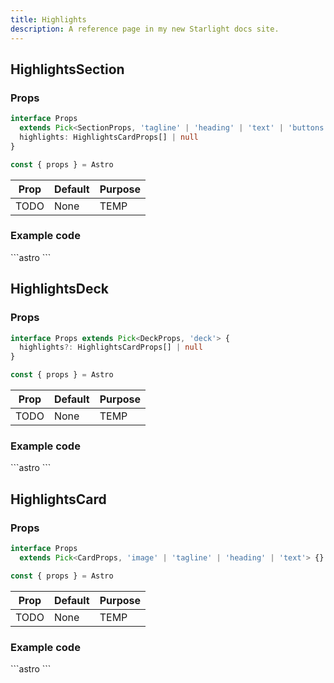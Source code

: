 ```yaml
---
title: Highlights
description: A reference page in my new Starlight docs site.
---
```



## HighlightsSection

### Props
```ts
interface Props
  extends Pick<SectionProps, 'tagline' | 'heading' | 'text' | 'buttons'> {
  highlights: HighlightsCardProps[] | null
}

const { props } = Astro
```

| Prop  | Default | Purpose |
| ----  | ------- | ------- |
| TODO  | None    | TEMP    |

### Example code
<Tabs>
  <TabItem label="Self-closing">
    ```astro
    <HighlightsSection />
    ```
  </TabItem>
</Tabs>

<Showcase>
  <HighlightsSection />
</Showcase>

## HighlightsDeck

### Props
```ts
interface Props extends Pick<DeckProps, 'deck'> {
  highlights?: HighlightsCardProps[] | null
}

const { props } = Astro
```

| Prop  | Default | Purpose |
| ----  | ------- | ------- |
| TODO  | None    | TEMP    |

### Example code
<Tabs>
  <TabItem label="Self-closing">
    ```astro
    <HighlightsDeck />
    ```
  </TabItem>
</Tabs>

<Showcase>
  <HighlightsDeck />
</Showcase>

## HighlightsCard

### Props
```ts
interface Props
  extends Pick<CardProps, 'image' | 'tagline' | 'heading' | 'text'> {}

const { props } = Astro
```

| Prop  | Default | Purpose |
| ----  | ------- | ------- |
| TODO  | None    | TEMP    |

### Example code
<Tabs>
  <TabItem label="Self-closing">
    ```astro
    <HighlightsCard />
    ```
  </TabItem>
</Tabs>

<Showcase>
  <HighlightsCard />
</Showcase>
